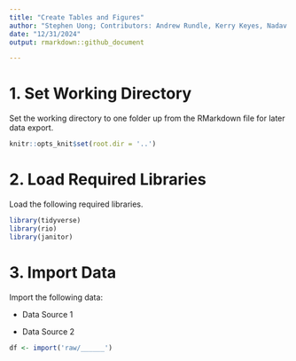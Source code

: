 ```yaml
---
title: "Create Tables and Figures"
author: "Stephen Uong; Contributors: Andrew Rundle, Kerry Keyes, Nadav Sprague"
date: "12/31/2024"
output: rmarkdown::github_document

---
```



# 1. Set Working Directory

Set the working directory to one folder up from the RMarkdown file for later data export.

```r
knitr::opts_knit$set(root.dir = '..') 
```


# 2. Load Required Libraries

Load the following required libraries.

```r
library(tidyverse)
library(rio)
library(janitor)
```


# 3. Import Data

Import the following data:

- Data Source 1

- Data Source 2

```r
df <- import('raw/______')
```





